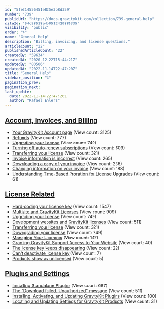 ```yaml
---
id: "5fe214556451e825e3b8d359"
number: "739"
publicUrl: "https://docs.gravitykit.com/collection/739-general-help"
siteId: "54c58518e4b0512429885335"
visibility: "public"
order: "4"
name: "General Help"
description: "Billing, invoicing, and license questions."
articleCount: "22"
publishedArticleCount: "22"
createdBy: "59634"
createdAt: "2020-12-22T15:44:21Z"
updatedBy: "80506"
updatedAt: "2022-11-14T22:47:20Z"
title: "General Help"
sidebar_position: "4"
pagination_prev: 
pagination_next: 
last_update:
  date: 2022-11-14T22:47:20Z
  author: "Rafael Ehlers"
---
```


## [Account, Invoices, and Billing](../general-help/billing/)

- [Your GravityKit Account page](302-your-gravityview-account) (View count: 3125)
- [Refunds](443-refunds) (View count: 777)
- [Upgrading your license](347-upgrading-your-license) (View count: 749)
- [Turning off auto-renew subscriptions](423-turning-off-auto-renew-subscriptions) (View count: 609)
- [Transferring your license](451-transferring-your-license) (View count: 321)
- [Invoice information is incorrect](455-invoice-information-is-incorrect) (View count: 265)
- [Downloading a copy of your invoice](587-downloading-your-invoice) (View count: 236)
- [Changing information on your invoice](746-changing-information-on-your-invoice) (View count: 188)
- [Understanding Time-Based Proration for License Upgrades](832-understanding-time-based-proration-for-license-upgrades) (View count: 61)


## [License Related](../general-help/licensing/)

- [Hard-coding your license key](54-hard-coding-your-license-key) (View count: 1547)
- [Multisite and GravityKit Licenses](439-multisite-and-gravitykit-licenses) (View count: 909)
- [Upgrading your license](347-upgrading-your-license) (View count: 749)
- [Development websites and GravityKit licenses](441-development-websites-and-gravitykit-licenses) (View count: 511)
- [Transferring your license](451-transferring-your-license) (View count: 321)
- [Downgrading your license](454-downgrading-your-license) (View count: 249)
- [Managing Your Licenses](876-managing-your-licenses) (View count: 147)
- [Granting GravityKit Support Access to Your Website](879-grant-support-access) (View count: 40)
- [The license key keeps disappearing](918-the-license-key-keeps-disappearing) (View count: 22)
- [Can't deactivate license key](921-cant-deactivate-license-key) (View count: 7)
- [Products show as unlicensed](922-products-show-as-unlicensed) (View count: 5)


## [Plugins and Settings](../general-help/downloads/)

- [Installing Standalone Plugins](776-installing-standalone-plugins) (View count: 687)
- [The "Download failed. Unauthorized" message](614-the-download-failed-unauthorized-message) (View count: 511)
- [Installing, Activating, and Updating GravityKit Plugins](877-installing-activating-and-updating-gravitykit-plugins) (View count: 100)
- [Locating and Updating Settings for GravityKit Products](878-settings) (View count: 31)


